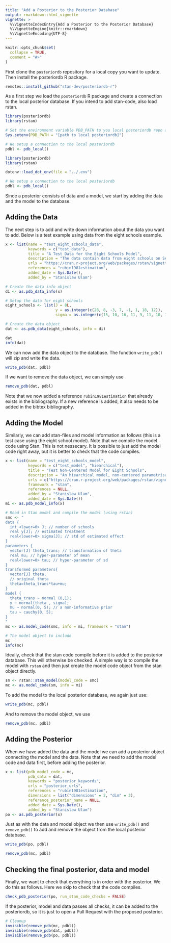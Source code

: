 ```yaml
---
title: "Add a Posterior to the Posterior Database"
output: rmarkdown::html_vignette
vignette: >
  %\VignetteIndexEntry{Add a Posterior to the Posterior Database}
  %\VignetteEngine{knitr::rmarkdown}
  %\VignetteEncoding{UTF-8}
---
```


```r
knitr::opts_chunk$set(
  collapse = TRUE,
  comment = "#>"
)
```

First clone the `posteriordb` repository for a local copy you want to update. Then install the posteriordb R package.

```r
remotes::install_github("stan-dev/posteriordb-r")
```

As a first step we load the `posteriordb` R package and create a connection to the local posterior database. If you intend to add stan-code, also load rstan.

```r
library(posteriordb)
library(rstan)

# Set the environment variable PDB_PATH to you local posteriordb repo as
Sys.setenv(PDB_PATH = "[path to local posteriordb]")

# We setup a connection to the local posteriordb
pdbl <- pdb_local()

```

```r
library(posteriordb)
library(rstan)

dotenv::load_dot_env(file = "../.env")

# We setup a connection to the local posteriordb
pdbl <- pdb_local()
```

Since a posterior consists of data and a model, we start by adding the data and the model to the database.

## Adding the Data

The next step is to add and write down information about the data you want to add. Below is a test example using data from the eight schools example.


```r
x <- list(name = "test_eight_schools_data",
          keywords = c("test_data"),
          title = "A Test Data for the Eight Schools Model",
          description = "The data contain data from eight schools on SAT scores.",
          urls = "https://cran.r-project.org/web/packages/rstan/vignettes/rstan.html",
          references = "rubin1981estimation",
          added_date = Sys.Date(),
          added_by = "Stanislaw Ulam")

# Create the data info object
di <- as.pdb_data_info(x)

# Setup the data for eight schools
eight_schools <- list(J = 8L,
                      y = as.integer(c(28, 8, -3, 7, -1, 1, 18, 12)),
                      sigma = as.integer(c(15, 10, 16, 11, 9, 11, 10, 18)))

# Create the data object
dat <- as.pdb_data(eight_schools, info = di)

dat
info(dat)
```


We can now add the data object to the database. The function ```write_pdb()``` will zip and write the data.

```r
write_pdb(dat, pdbl)
```

If we want to remove the data object, we can simply use
```r
remove_pdb(dat, pdbl)
```

Note that we now added a reference `rubin1981estimation` that already exists in the bibliography. If a new reference is added, it also needs to be added in the bibtex bibliography.



## Adding the Model

Similarly, we can add stan-files and model information as follows (this is a test case using the eight school model). Note that we compile the model code using Stan. This is not nessecary. It is possible to just add the model code right away, but it is better to check that the code compiles. 

```r
x <- list(name = "test_eight_schools_model",
          keywords = c("test_model", "hiearchical"),
          title = "Test Non-Centered Model for Eight Schools",
          description = "An hiearchical model, non-centered parametrisation.",
          urls = c("https://cran.r-project.org/web/packages/rstan/vignettes/rstan.html"),
          framework = "stan",
          references = NULL,
          added_by = "Stanislaw Ulam",
          added_date = Sys.Date())
mi <- as.pdb_model_info(x)

# Read in Stan model and compile the model (using rstan)
smc <- "
data {
  int <lower=0> J; // number of schools
  real y[J]; // estimated treatment
  real<lower=0> sigma[J]; // std of estimated effect
}
parameters {
  vector[J] theta_trans; // transformation of theta
  real mu; // hyper-parameter of mean
  real<lower=0> tau; // hyper-parameter of sd
}
transformed parameters{
  vector[J] theta;
  // original theta
  theta=theta_trans*tau+mu;
}
model {
  theta_trans ~ normal (0,1);
  y ~ normal(theta , sigma);
  mu ~ normal(0, 5); // a non-informative prior
  tau ~ cauchy(0, 5);
}
"
mc <- as.model_code(smc, info = mi, framework = "stan")

# The model object to include
mc
info(mc)
```

Ideally, check that the stan code compile before it is added to the posterior database. This will otherwise be checked. A simple way is to compile the model with `rstan` and then just create the model code object from the stan object directly.

```r
sm <- rstan::stan_model(model_code = smc)
mc <- as.model_code(sm, info = mi)
```

To add the model to the local posterior database, we again just use:
```r
write_pdb(mc, pdbl)
```

And to remove the model object, we use
```r
remove_pdb(mc, pdbl)
```


## Adding the Posterior

When we have added the data and the model we can add a posterior object connecting the model and the data. Note that we need to add the model code and data first, before adding the posterior.

```r
x <- list(pdb_model_code = mc,
          pdb_data = dat,
          keywords = "posterior_keywords",
          urls = "posterior_urls",
          references = "rubin1981estimation",
          dimensions = list("dimensions" = 2, "dim" = 3),
          reference_posterior_name = NULL,
          added_date = Sys.Date(),
          added_by = "Stanislaw Ulam")
po <- as.pdb_posterior(x)
```

Just as with the data and model object we then use `write_pdb()` and `remove_pdb()` to add and remove the object from the local posterior database.

```r
write_pdb(po, pdbl)
```
```r
remove_pdb(mc, pdbl)
```


## Checking the final posterior, data and model

Finally, we want to check that everything is in order with the posterior. We do this as follows. Here we skip to check that the code compiles.

```r
check_pdb_posterior(po, run_stan_code_checks = FALSE)
```

If the posterior, model and data passes all checks, it can be added to the posteriordb, so it is just to open a Pull Request with the proposed posterior.

```r
# Cleanup
invisible(remove_pdb(mc, pdbl))
invisible(remove_pdb(dat, pdbl))
invisible(remove_pdb(po, pdbl))
```


